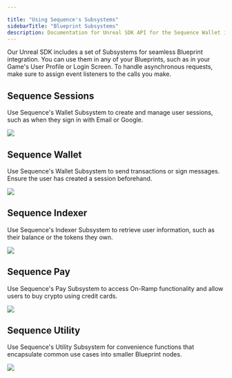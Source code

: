---

title: "Using Sequence's Subsystems"
sidebarTitle: "Blueprint Subsystems"
description: Documentation for Unreal SDK API for the Sequence Wallet infrastructure stack for web3 gaming.
---

Our Unreal SDK includes a set of Subsystems for seamless Blueprint integration. You can use them in any of your
Blueprints, such as in your Game's User Profile or Login Screen. To handle asynchronous requests, make sure to
assign event listeners to the calls you make.

## Sequence Sessions

Use Sequence's Wallet Subsystem to create and manage user sessions, such as when they sign in with Email or Google.

<Frame caption="Subsystem Sessions">
    <img src="/images/unreal/v1/subsystem_sessions.png" />
</Frame>

## Sequence Wallet

Use Sequence's Wallet Subsystem to send transactions or sign messages. Ensure the user has created a session beforehand.

<Frame caption="Subsystem Wallet">
    <img src="/images/unreal/v1/subsystem_wallet.png" />
</Frame>

## Sequence Indexer

Use Sequence's Indexer Subsystem to retrieve user information, such as their balance or the tokens they own.

<Frame caption="Subsystem Indexer">
    <img src="/images/unreal/v1/subsystem_indexer.png" />
</Frame>

## Sequence Pay

Use Sequence's Pay Subsystem to access On-Ramp functionality and allow users to buy crypto using credit cards.

<Frame caption="Subsystem Pay">
    <img src="/images/unreal/v1/subsystem_pay.png" />
</Frame>

## Sequence Utility

Use Sequence's Utility Subsystem for convenience functions that encapsulate common use cases into smaller Blueprint nodes.

<Frame caption="Subsystem Utils">
    <img src="/images/unreal/v1/subsystem_utils.png" />
</Frame>
